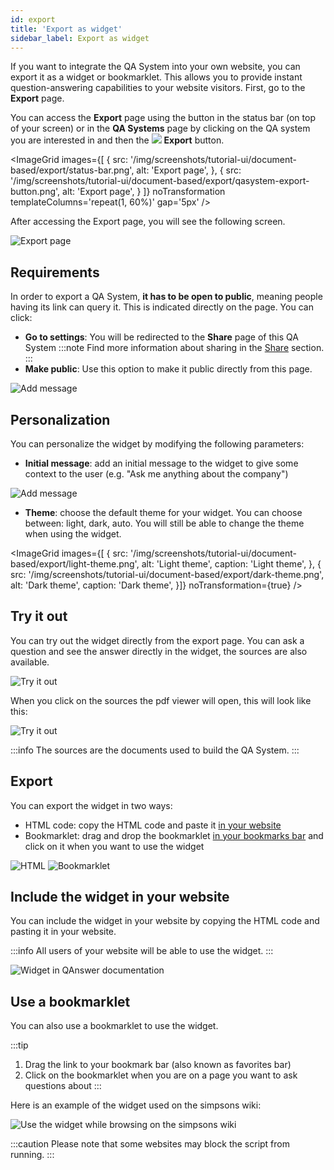 ```yaml
---
id: export
title: 'Export as widget'
sidebar_label: Export as widget
---
```




If you want to integrate the QA System into your own website, you can export it as a widget or bookmarklet. This allows you to provide instant question-answering capabilities to your website visitors. First, go to the <b>Export</b> page.

<p>
    You can access the <b>Export</b> page using the button in the status bar (on top of your screen) or in the <b>QA Systems</b> page by clicking on the QA system you are interested in and then the
    <span style={{ whiteSpace: 'nowrap' }}>
        <img src='/img/icons/file_upload.svg' style={{ width: '30px', padding: '0 5px', verticalAlign: 'middle' }}/>
        <b style={{ verticalAlign: 'middle', color: '#3d82b3', marginRight: '10px' }}>Export</b>
    </span>
    button.
</p>

<ImageGrid
    images={[
        {
            src: '/img/screenshots/tutorial-ui/document-based/export/status-bar.png',
            alt: 'Export page',
        }, {
            src: '/img/screenshots/tutorial-ui/document-based/export/qasystem-export-button.png',
            alt: 'Export page',
        }
    ]}
    noTransformation
    templateColumns='repeat(1, 60%)'
    gap='5px'
/>

After accessing the Export page, you will see the following screen.

<Image src='/img/screenshots/tutorial-ui/document-based/export/export-empty.png' alt='Export page'/>


## Requirements

In order to export a QA System, **it has to be open to public**, meaning people having its link can query it. This is indicated directly on the page. You can click:
* **Go to settings**: You will be redirected to the **Share** page of this QA System
:::note
Find more information about sharing in the [Share](/tutorial-ui/document-based/share#public-access) section.
:::
* **Make public**: Use this option to make it public directly from this page.

<Image src='/img/screenshots/tutorial-ui/document-based/export/export-update-access.png' alt='Add message'/>


## Personalization

You can personalize the widget by modifying the following parameters:

* **Initial message**: add an initial message to the widget to give some context to the user (e.g. "Ask me anything about the company")

<Image src='/img/screenshots/tutorial-ui/document-based/export/export-message.png' alt='Add message'/>

* **Theme**: choose the default theme for your widget. You can choose between: light, dark, auto. You will still be able to change the theme when using the widget. 

<ImageGrid images={[
  {
      src: '/img/screenshots/tutorial-ui/document-based/export/light-theme.png',
      alt: 'Light theme',
      caption: 'Light theme',
  }, {
      src: '/img/screenshots/tutorial-ui/document-based/export/dark-theme.png',
      alt: 'Dark theme',
      caption: 'Dark theme',
  }]}
  noTransformation={true}
/>

## Try it out

You can try out the widget directly from the export page. You can ask a question and see the answer directly in the widget, the sources are also available.

<Image src='/img/screenshots/tutorial-ui/document-based/export/test-widget.png' alt='Try it out'/>

When you click on the sources the pdf viewer will open, this will look like this:

<Image src='/img/screenshots/tutorial-ui/document-based/export/test-widget-sources.png' alt='Try it out'/>

:::info
The sources are the documents used to build the QA System.
:::

## Export

You can export the widget in two ways:
* HTML code: copy the HTML code and paste it [in your website](#include-the-widget-in-your-website)
* Bookmarklet: drag and drop the bookmarklet [in your bookmarks bar](#use-a-bookmarklet) and click on it when you want to use the widget

<Tabs>
    <TabItem value='q1' label='HTML'>
        <Image src='/img/screenshots/tutorial-ui/document-based/export/export-html.png' alt='HTML'/>
    </TabItem>
    <TabItem value='q2' label='Bookmarklet' default>
        <Image src='/img/screenshots/tutorial-ui/document-based/export/export-bookmarklet.png' alt='Bookmarklet'/>
    </TabItem>
</Tabs>

## Include the widget in your website

You can include the widget in your website by copying the HTML code and pasting it in your website.

:::info
All users of your website will be able to use the widget.
:::

<Image src='/img/screenshots/tutorial-ui/document-based/export/qanswer-doc-widget.png' alt='Widget in QAnswer documentation'/>

## Use a bookmarklet

You can also use a bookmarklet to use the widget.

:::tip
1. Drag the link to your bookmark bar (also known as favorites bar)
2. Click on the bookmarklet when you are on a page you want to ask questions about
:::

Here is an example of the widget used on the simpsons wiki:

<img src='/img/screenshots/tutorial-ui/document-based/export/simpson-wiki-widget.png' alt='Use the widget while browsing on the simpsons wiki' />

:::caution
Please note that some websites may block the script from running.
:::
